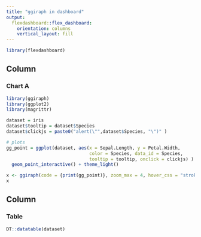 ```yaml
---
title: "ggiraph in dashboard"
output: 
  flexdashboard::flex_dashboard:
    orientation: columns
    vertical_layout: fill
---
```


```r
library(flexdashboard)

```

Column {data-width=650}
-----------------------------------------------------------------------

### Chart A

```r
library(ggiraph)
library(ggplot2)
library(magrittr)

dataset = iris
dataset$tooltip = dataset$Species
dataset$clickjs = paste0("alert(\"",dataset$Species, "\")" )

# plots
gg_point = ggplot(dataset, aes(x = Sepal.Length, y = Petal.Width,
                               color = Species, data_id = Species, 
                               tooltip = tooltip, onclick = clickjs) ) +
  geom_point_interactive() + theme_light()

x <- ggiraph(code = {print(gg_point)}, zoom_max = 4, hover_css = "stroke:black;fill:orange;") 
x
```

Column {data-width=350}
-----------------------------------------------------------------------

### Table

```r
DT::datatable(dataset)
```

